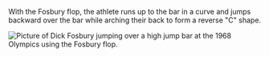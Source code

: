 
With the Fosbury flop, the athlete runs up to the bar in a curve and jumps backward over the bar while arching their back to form a reverse "C" shape.

<Image
  className="border border-gray-6 rounded-xl bg-gray-2 overflow-hidden my-0"
  src="/static/blog/self-taught/fosbury-flop.webp"
  alt="Picture of Dick Fosbury jumping over a high jump bar at the 1968 Olympics using the Fosbury flop."
  width={1000}
  height={307}
/>
